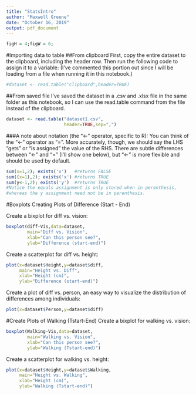 ```yaml
---
title: "StatsIntro"
author: "Maxwell Greene"
date: "October 16, 2019"
output: pdf_document
---
```


```r
figH = 4;figW = 6;
```

#Importing data to table
##From clipboard
First, copy the entire dataset to the clipboard, including the header row.
Then run the following code to assign it to a variable:
(I've commented this portion out since I will be loading from a file when running it in this notebook.)
```r
#dataset <- read.table("clipboard",header=TRUE)
```

##From saved file
I've saved the dataset in a .csv and .xlsx file in the same folder as this notebook, so I can use the read.table command from the file instead of the clipboard.
```r
dataset <- read.table("dataset1.csv",
                      header=TRUE,sep=",")
```

###A note about notation (the "<-" operator, specific to R):
You can think of the "<-" operator as "=". More accurately, though, we should say the LHS "gets" or "is assigned" the value of the RHS. There are subtle differences between "<-" and "=" (I'll show one below), but "<-" is more flexible and should be used by default.
```r
sum(x=1,2); exists('x')   #returns FALSE
sum((x=1),2); exists('x') #returns TRUE
sum(y<-1,2); exists('y')  #returns TRUE
#Notice the equals assignment is only stored when in perenthesis,
#whereas the y assignment need not be in perenthesis.
```

#Boxplots
Creating Plots of Difference (Start - End)

Create a bixplot for diff vs. vision:
```r
boxplot(diff~Vis,data=dataset,
        main="Diff vs. Vision",
        xlab="Can this person see?",
        ylab="Difference (start-end)")
```

Create a scatterplot for diff vs. height:
```r
plot(x=dataset$Height,y=dataset$diff,
     main="Height vs. Diff",
     xlab="Height (cm)",
     ylab="Difference (start-end)")
```

Create a plot of diff vs. person, an easy way to visualize the distribution of differences among individuals:
```r
plot(x=dataset$Person,y=dataset$diff)
```

#Create Plots of Walking (Tstart-End)
Create a bixplot for walking vs. vision:
```r
boxplot(Walking~Vis,data=dataset,
        main="Walking vs. Vision",
        xlab="Can this person see?",
        ylab="Walking (Tstart-end)")
```

Create a scatterplot for walking vs. height:
```r
plot(x=dataset$Height,y=dataset$Walking,
     main="Height vs. Walking",
     xlab="Height (cm)",
     ylab="Walking (Tstart-end)")
```






